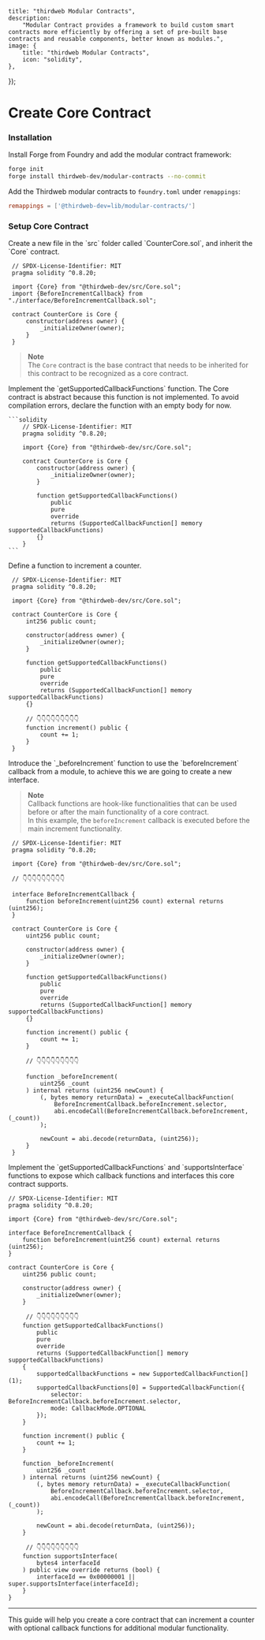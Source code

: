 
	title: "thirdweb Modular Contracts",
	description:
		"Modular Contract provides a framework to build custom smart contracts more efficiently by offering a set of pre-built base contracts and reusable components, better known as modules.",
	image: {
		title: "thirdweb Modular Contracts",
		icon: "solidity",
	},
});

# Create Core Contract

### Installation

Install Forge from Foundry and add the modular contract framework:

```bash
forge init
forge install thirdweb-dev/modular-contracts --no-commit
```

Add the Thirdweb modular contracts to `foundry.toml` under `remappings`:

```toml
remappings = ['@thirdweb-dev=lib/modular-contracts/']
```

### Setup Core Contract

<Steps>

<Step title="Create a Core Contract">
   Create a new file in the `src` folder called `CounterCore.sol`, and inherit the `Core` contract.

```solidity
 // SPDX-License-Identifier: MIT
 pragma solidity ^0.8.20;

 import {Core} from "@thirdweb-dev/src/Core.sol";
 import {BeforeIncrementCallback} from "./interface/BeforeIncrementCallback.sol";

 contract CounterCore is Core {
     constructor(address owner) {
         _initializeOwner(owner);
     }
 }

```

> **Note**  
> The `Core` contract is the base contract that needs to be inherited for this contract to be recognized as a core contract.

</Step>

<Step title="Set Get Supported Callback Function">
Implement the `getSupportedCallbackFunctions` function. The Core contract is abstract because this function is not implemented. To avoid compilation errors, declare the function with an empty body for now.

    ```solidity
        // SPDX-License-Identifier: MIT
        pragma solidity ^0.8.20;

        import {Core} from "@thirdweb-dev/src/Core.sol";

        contract CounterCore is Core {
            constructor(address owner) {
                _initializeOwner(owner);
            }

            function getSupportedCallbackFunctions()
                public
                pure
                override
                returns (SupportedCallbackFunction[] memory supportedCallbackFunctions)
            {}
        }
    ```

</Step>

<Step title="Set Up Increment Function">
   Define a function to increment a counter.

```solidity
 // SPDX-License-Identifier: MIT
 pragma solidity ^0.8.20;

 import {Core} from "@thirdweb-dev/src/Core.sol";

 contract CounterCore is Core {
     int256 public count;

     constructor(address owner) {
         _initializeOwner(owner);
     }

     function getSupportedCallbackFunctions()
         public
         pure
         override
         returns (SupportedCallbackFunction[] memory supportedCallbackFunctions)
     {}

     // 👇👇👇👇👇👇👇👇👇
     function increment() public {
         count += 1;
     }
 }
```

</Step>

<Step title="Add a Callback Function">
   Introduce the `_beforeIncrement` function to use the `beforeIncrement` callback from a module, to achieve this we are going to create a new interface.

> **Note**  
> Callback functions are hook-like functionalities that can be used before or after the main functionality of a core contract.  
> In this example, the `beforeIncrement` callback is executed before the main increment functionality.

```solidity
 // SPDX-License-Identifier: MIT
 pragma solidity ^0.8.20;

 import {Core} from "@thirdweb-dev/src/Core.sol";

 // 👇👇👇👇👇👇👇👇👇

 interface BeforeIncrementCallback {
     function beforeIncrement(uint256 count) external returns (uint256);
 }

 contract CounterCore is Core {
     uint256 public count;

     constructor(address owner) {
         _initializeOwner(owner);
     }

     function getSupportedCallbackFunctions()
         public
         pure
         override
         returns (SupportedCallbackFunction[] memory supportedCallbackFunctions)
     {}

     function increment() public {
         count += 1;
     }

     // 👇👇👇👇👇👇👇👇👇

     function _beforeIncrement(
         uint256 _count
     ) internal returns (uint256 newCount) {
         (, bytes memory returnData) = _executeCallbackFunction(
             BeforeIncrementCallback.beforeIncrement.selector,
             abi.encodeCall(BeforeIncrementCallback.beforeIncrement, (_count))
         );

         newCount = abi.decode(returnData, (uint256));
     }
 }

```

</Step>

<Step title="Implement Supported Functions">
   Implement the `getSupportedCallbackFunctions` and `supportsInterface` functions to expose which callback functions and interfaces this core contract supports.

```solidity
// SPDX-License-Identifier: MIT
pragma solidity ^0.8.20;

import {Core} from "@thirdweb-dev/src/Core.sol";

interface BeforeIncrementCallback {
    function beforeIncrement(uint256 count) external returns (uint256);
}

contract CounterCore is Core {
    uint256 public count;

    constructor(address owner) {
        _initializeOwner(owner);
    }

     // 👇👇👇👇👇👇👇👇👇
    function getSupportedCallbackFunctions()
        public
        pure
        override
        returns (SupportedCallbackFunction[] memory supportedCallbackFunctions)
    {
        supportedCallbackFunctions = new SupportedCallbackFunction[](1);
        supportedCallbackFunctions[0] = SupportedCallbackFunction({
            selector: BeforeIncrementCallback.beforeIncrement.selector,
            mode: CallbackMode.OPTIONAL
        });
    }

    function increment() public {
        count += 1;
    }

    function _beforeIncrement(
        uint256 _count
    ) internal returns (uint256 newCount) {
        (, bytes memory returnData) = _executeCallbackFunction(
            BeforeIncrementCallback.beforeIncrement.selector,
            abi.encodeCall(BeforeIncrementCallback.beforeIncrement, (_count))
        );

        newCount = abi.decode(returnData, (uint256));
    }

     // 👇👇👇👇👇👇👇👇👇
    function supportsInterface(
        bytes4 interfaceId
    ) public view override returns (bool) {
        interfaceId == 0x00000001 || super.supportsInterface(interfaceId);
    }
}

```

</Step>

</Steps>

---

This guide will help you create a core contract that can increment a counter with optional callback functions for additional modular functionality.

